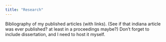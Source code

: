 ```yaml
---
title: "Research"
---
```


Bibliography of my published articles (with links). (See if that indiana article was ever published? at least in a proceedings maybe?) Don't forget to include dissertation, and I need to host it myself.
